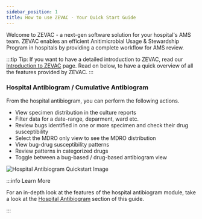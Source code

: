 ```yaml
---
sidebar_position: 1
title: How to use ZEVAC - Your Quick Start Guide
---
```


Welcome to ZEVAC - a next-gen software solution for your hospital's AMS team. ZEVAC enables an efficient Anitimicrobial Usage & Stewardship Program in hospitals by providing a complete workflow for AMS review.

:::tip
Tip: If you want to have a detailed introduction to ZEVAC, read our [Introduction to ZEVAC](../intro.md) page. Read on below, to have a quick overview
of all the features provided by ZEVAC.
:::

### Hospital Antibiogram / Cumulative Antibiogram

From the hospital antibiogram, you can perform the following actions. 
* View specimen distribution in the culture reports
* Filter data for a date-range, deparment, ward etc.
* Review bugs identified in one or more specimen and check their drug susceptibility
* Select the MDRO only view to see the MDRO distribution
* View bug-drug susceptibility patterns
* Review patterns in categorized drugs
* Toggle between a bug-based / drug-based antibiogram view

![Hospital Antibiogram Quickstart Image](../../static/img/hospital-antibiogram-quickstart.png)

:::info Learn More

For an in-depth look at the features of the hospital antibiogram module, take a look at the [Hospital Antibiogram](/docs/CumulativeAntibiogram/intro) section of this guide.

:::